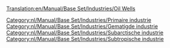 [[Translation:en/Manual/Base Set/Industries/Oil Wells]]

{{nl/Manual/Base Set/Industries/Industrieën|image=en/Manual/Base Set/Industries/Oilwells.png
|name=Oliebronnen
|climates=[[nl/Manual/Klimaat#gematigd|Gematigd]], [[nl/Manual/Klimaat#subarctisch|Subarctisch]], [[nl/Manual/Klimaat#subtropisch|Subtropisch]].
|accepts=Niets
|produces=[[nl/Manual/Base Set/Cargos/Olie|Olie]]
|notes=Heeft de neiging om op te drogen na een aantal jaren gebruik.
}}
[[Category:nl/Manual/Base Set/Industries/Primaire industrie]]
[[Category:nl/Manual/Base Set/Industries/Gematigde industrie]]
[[Category:nl/Manual/Base Set/Industries/Subarctische industrie]]
[[Category:nl/Manual/Base Set/Industries/Subtropische industrie]]